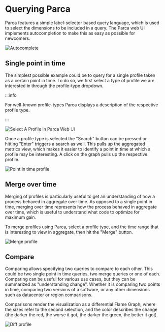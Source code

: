 # Querying Parca


Parca features a simple label-selector based query language, which is used to select the dimensions to be included in a query. The Parca web UI implements autocompletion to make this as easy as possible for newcomers.

<BrowserWindow>

![Autocomplete](../static/img/tutorial/autocomplete.png)

</BrowserWindow>

## Single point in time

The simplest possible example could be to query for a single profile taken as a certain point in time. To do so, we first select a type of profile we are interested in through the profile-type dropdown.

:::info

For well-known profile-types Parca displays a description of the respective profile type.

:::

<BrowserWindow>

![Select A Profile in Parca Web UI](/img/tutorial/select-profile.png)

</BrowserWindow>

Once a profile type is selected the "Search" button can be pressed or hitting "Enter" triggers a search as well. This pulls up the aggregated metrics view, which makes it easier to identify a point in time at which a profile may be interesting. A click on the graph pulls up the respective profile.

<BrowserWindow>

![Point in time profile](/img/tutorial/point-in-time.png)

</BrowserWindow>

## Merge over time

Merging of profiles is particularly useful to get an understanding of how a process behaved in aggregate over time. As opposed to a single point in time, merging over time represents how the process behaved in aggregate over time, which is useful to understand what code to optimize for maximum gain.

To merge profiles using Parca, select a profile type, and the time range that is interesting to view in aggregate, then hit the "Merge" button.

<BrowserWindow>

![Merge profile](/img/tutorial/merge-profile.png)

</BrowserWindow>

## Compare

Comparing allows specifying two queries to compare to each other. This could be two single point in time queries, two merge queries or one of each. Comparing can be useful for various use cases, but they can be summarized as "understanding change". Whether it is comparing two points in time, comparing two versions of a software, or any other dimensions such as datacenter or region comparisons.

Comparisons render the visualization as a differential Flame Graph, where the sizes refer to the second selection, and the color describes the change (the darker the red, the worse it got, the darker the green, the better it got).

<BrowserWindow>

![Diff profile](/img/tutorial/diff-profile.png)

</BrowserWindow>
